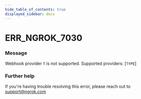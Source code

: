 ```yaml
---
hide_table_of_contents: true
displayed_sidebar: docs
---
```



# ERR_NGROK_7030

### Message

Webhook provider `T` is not supported. Supported providers: [`TYPE`]

### Further help

If you're having trouble resolving this error, please reach out to [support@ngrok.com](mailto:support@ngrok.com?subject=Help%20with%20ERR_NGROK_7030)

<ErrorDetails error="err_ngrok_7030" />
